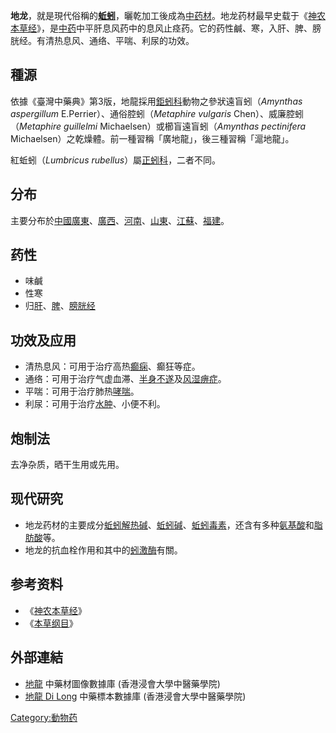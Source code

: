 {{ctm}}
'''地龙'''，就是現代俗稱的'''[[蚯蚓|蚯蚓]]'''，曬乾加工後成為[[中药材|中药材]]。地龙药材最早史载于《[[神农本草经|神农本草经]]》，是[[中药|中药]]中平肝息风药中的息风止痉药。它的药性鹹、寒，入肝、脾、膀胱经。有清热息风、通络、平喘、利尿的功效。

== 種源 ==
依據《臺灣中藥典》第3版，地龍採用[[鉅蚓科|鉅蚓科]]動物之參狀遠盲蚓（''Amynthas aspergillum'' E.Perrier）、通俗腔蚓（''Metaphire vulgaris'' Chen）、威廉腔蚓（''Metaphire guillelmi'' Michaelsen）或櫛盲遠盲蚓（''Amynthas pectinifera'' Michaelsen）之乾燥體。前一種習稱「廣地龍」，後三種習稱「滬地龍」。

紅蚯蚓（''Lumbricus rubellus''）屬[[正蚓科|正蚓科]]，二者不同。

==分布==
主要分布於[[中國|中國]][[廣東|廣東]]、[[廣西|廣西]]、[[河南|河南]]、[[山東|山東]]、[[江蘇|江蘇]]、[[福建|福建]]。
==药性==
*味鹹
*性寒
*归[[足厥阴肝经|肝]]、[[足太阴脾经|脾]]、[[足太阳膀胱经|膀胱经]]

==功效及应用==
*清热息风：可用于治疗高热[[癫痫|癫痫]]、癫狂等症。
*通络：可用于治疗气虚血滞、[[半身不遂|半身不遂]]及[[风湿|风湿]][[痹症|痹症]]。
*平喘：可用于治疗肺热[[哮喘|哮喘]]。
*利尿：可用于治疗[[水肿|水肿]]、小便不利。

==炮制法==
去净杂质，晒干生用或先用。
==现代研究==
*地龙药材的主要成分[[蚯蚓解热碱|蚯蚓解热碱]]、[[蚯蚓碱|蚯蚓碱]]、[[蚯蚓毒素|蚯蚓毒素]]，还含有多种[[氨基酸|氨基酸]]和[[脂肪酸|脂肪酸]]等。
*地龙的抗血栓作用和其中的[[蚓激酶|蚓激酶]]有關。

==参考资料==
*《[[神农本草经|神农本草经]]》
*《[[本草纲目|本草纲目]]》

==外部連結==
*[https://sys01.lib.hkbu.edu.hk/cmed/mmid/detail.php?pid=B00372 地龍] 中藥材圖像數據庫  (香港浸會大學中醫藥學院) {{zh}}{{en}} 
* [http://libproject.hkbu.edu.hk/was40/detail?channelid=35734&searchword=herb_id=D00635 地龍 Di Long] {{Wayback|url=http://libproject.hkbu.edu.hk/was40/detail?channelid=35734&searchword=herb_id=D00635 |date=20210820164457 }} 中藥標本數據庫 (香港浸會大學中醫藥學院) {{zh-hant}}{{en}}



{{CN-med-stub}}
[[Category:動物药|Category:動物药]]